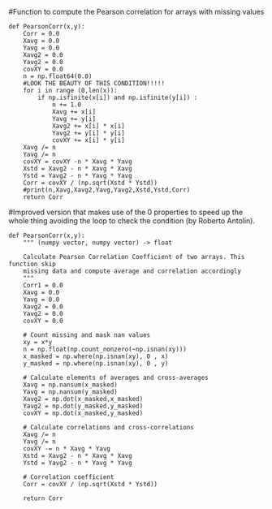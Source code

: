 #Function to compute the Pearson correlation for arrays with missing values

```
def PearsonCorr(x,y):
    Corr = 0.0
    Xavg = 0.0
    Yavg = 0.0
    Xavg2 = 0.0
    Yavg2 = 0.0
    covXY = 0.0
    n = np.float64(0.0)
    #LOOK THE BEAUTY OF THIS CONDITION!!!!!
    for i in range (0,len(x)):
        if np.isfinite(x[i]) and np.isfinite(y[i]) :
            n += 1.0
            Xavg += x[i]
            Yavg += y[i]
            Xavg2 += x[i] * x[i]
            Yavg2 += y[i] * y[i]
            covXY += x[i] * y[i]
    Xavg /= n
    Yavg /= n
    covXY = covXY -n * Xavg * Yavg
    Xstd = Xavg2 - n * Xavg * Xavg
    Ystd = Yavg2 - n * Yavg * Yavg
    Corr = covXY / (np.sqrt(Xstd * Ystd))
    #print(n,Xavg,Xavg2,Yavg,Yavg2,Xstd,Ystd,Corr)
    return Corr
```




#Improved version that makes use of the 0 properties to speed up the whole thing avoiding the loop to check the condition (by Roberto Antolin).

```
def PearsonCorr(x,y):
    """ (numpy vector, numpy vector) -> float

    Calculate Pearson Correlation Coefficient of two arrays. This function skip
    missing data and compute average and correlation accordingly
    """
    Corr1 = 0.0
    Xavg = 0.0
    Yavg = 0.0
    Xavg2 = 0.0
    Yavg2 = 0.0
    covXY = 0.0

    # Count missing and mask nan values
    xy = x*y
    n = np.float(np.count_nonzero(~np.isnan(xy)))
    x_masked = np.where(np.isnan(xy), 0 , x)
    y_masked = np.where(np.isnan(xy), 0 , y)

    # Calculate elements of averages and cross-averages
    Xavg = np.nansum(x_masked)
    Yavg = np.nansum(y_masked)
    Xavg2 = np.dot(x_masked,x_masked)
    Yavg2 = np.dot(y_masked,y_masked)
    covXY = np.dot(x_masked,y_masked)

    # Calculate correlations and cross-correlations
    Xavg /= n
    Yavg /= n
    covXY -= n * Xavg * Yavg
    Xstd = Xavg2 - n * Xavg * Xavg
    Ystd = Yavg2 - n * Yavg * Yavg

    # Correlation coefficient
    Corr = covXY / (np.sqrt(Xstd * Ystd))

    return Corr
    
```
  
